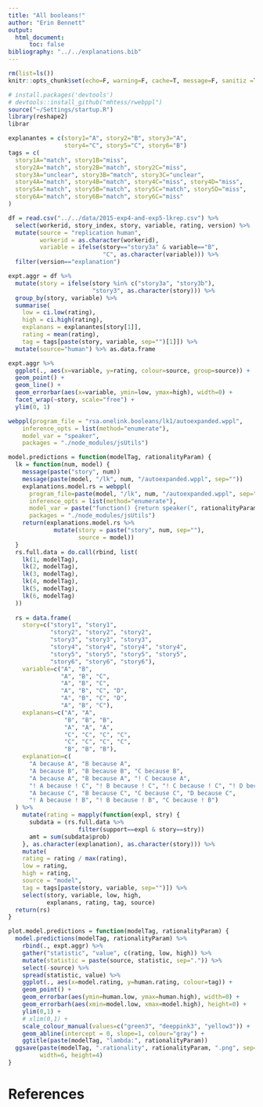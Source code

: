 ```yaml
---
title: "All booleans!"
author: "Erin Bennett"
output: 
  html_document:
      toc: false
bibliography: "../../explanations.bib"
---
```


```r
rm(list=ls())
knitr::opts_chunk$set(echo=F, warning=F, cache=T, message=F, sanitiz =T, fig.width = 5, fig.height = 3)
```

```r
# install.packages('devtools')
# devtools::install_github("mhtess/rwebppl")
source("~/Settings/startup.R")
library(reshape2)
librar
```

```r
explanantes = c(story1="A", story2="B", story3="A",
                story4="C", story5="C", story6="B")
tags = c(
  story1A="match", story1B="miss",
  story2A="match", story2B="match", story2C="miss",
  story3A="unclear", story3B="match", story3C="unclear",
  story4A="match", story4B="match", story4C="miss", story4D="miss",
  story5A="match", story5B="match", story5C="match", story5D="miss",
  story6A="match", story6B="match", story6C="miss"
)

df = read.csv("../../data/2015-exp4-and-exp5-lkrep.csv") %>%
  select(workerid, story_index, story, variable, rating, version) %>%
  mutate(source = "replication human",
         workerid = as.character(workerid),
         variable = ifelse(story=="story3a" & variable=="B",
                           "C", as.character(variable))) %>%
  filter(version=="explanation")

expt.aggr = df %>%
  mutate(story = ifelse(story %in% c("story3a", "story3b"),
                        "story3", as.character(story))) %>%
  group_by(story, variable) %>%
  summarise(
    low = ci.low(rating),
    high = ci.high(rating),
    explanans = explanantes[story[1]],
    rating = mean(rating),
    tag = tags[paste(story, variable, sep="")[1]]) %>%
  mutate(source="human") %>% as.data.frame
```

```r
expt.aggr %>%
  ggplot(., aes(x=variable, y=rating, colour=source, group=source)) +
  geom_point() +
  geom_line() +
  geom_errorbar(aes(x=variable, ymin=low, ymax=high), width=0) +
  facet_wrap(~story, scale="free") +
  ylim(0, 1)
```

```r
webppl(program_file = "rsa.onelink.booleans/lk1/autoexpanded.wppl",
    inference_opts = list(method="enumerate"),
    model_var = "speaker",
    packages = "./node_modules/jsUtils")
```

```r
model.predictions = function(modelTag, rationalityParam) {
  lk = function(num, model) {
    message(paste("story", num))
    message(paste(model, "/lk", num, "/autoexpanded.wppl", sep=""))
    explanations.model.rs = webppl(
      program_file=paste(model, "/lk", num, "/autoexpanded.wppl", sep=""),
      inference_opts = list(method="enumerate"),
      model_var = paste("function() {return speaker(", rationalityParam, ");}", sep=""),
      packages = "./node_modules/jsUtils")
    return(explanations.model.rs %>%
             mutate(story = paste("story", num, sep=""),
                    source = model))
  }
  rs.full.data = do.call(rbind, list(
    lk(1, modelTag),
    lk(2, modelTag),
    lk(3, modelTag),
    lk(4, modelTag),
    lk(5, modelTag),
    lk(6, modelTag)
  ))
  
  rs = data.frame(
    story=c("story1", "story1",
            "story2", "story2", "story2",
            "story3", "story3", "story3",
            "story4", "story4", "story4", "story4",
            "story5", "story5", "story5", "story5",
            "story6", "story6", "story6"),
    variable=c("A", "B",
               "A", "B", "C",
               "A", "B", "C",
               "A", "B", "C", "D",
               "A", "B", "C", "D",
               "A", "B", "C"),
    explanans=c("A", "A",
                "B", "B", "B",
                "A", "A", "A",
                "C", "C", "C", "C",
                "C", "C", "C", "C",
                "B", "B", "B"),
    explanation=c(
      "A because A", "B because A",
      "A because B", "B because B", "C because B",
      "A because A", "B because A", "! C because A",
      "! A because ! C", "! B because ! C", "! C because ! C", "! D because ! C",
      "A because C", "B because C", "C because C", "D because C",
      "! A because ! B", "! B because ! B", "C because ! B")
  ) %>%
    mutate(rating = mapply(function(expl, stry) {
      subdata = (rs.full.data %>%
                    filter(support==expl & story==stry))
      amt = sum(subdata$prob)
    }, as.character(explanation), as.character(story))) %>%
    mutate(
    rating = rating / max(rating),
    low = rating,
    high = rating,
    source = "model",
    tag = tags[paste(story, variable, sep="")]) %>%
    select(story, variable, low, high,
           explanans, rating, tag, source)
  return(rs)
}
```

```r
plot.model.predictions = function(modelTag, rationalityParam) {
  model.predictions(modelTag, rationalityParam) %>%
    rbind(., expt.aggr) %>%
    gather("statistic", "value", c(rating, low, high)) %>%
    mutate(statistic = paste(source, statistic, sep=".")) %>%
    select(-source) %>%
    spread(statistic, value) %>%
    ggplot(., aes(x=model.rating, y=human.rating, colour=tag)) +
    geom_point() +
    geom_errorbar(aes(ymin=human.low, ymax=human.high), width=0) +
    geom_errorbarh(aes(xmin=model.low, xmax=model.high), height=0) +
    ylim(0,1) +
    # xlim(0,1) +
    scale_colour_manual(values=c("green3", "deeppink3", "yellow3")) +
    geom_abline(intercept = 0, slope=1, colour="gray") +
    ggtitle(paste(modelTag, "lambda:", rationalityParam))
  ggsave(paste(modelTag, ".rationality", rationalityParam, ".png", sep=""),
         width=6, height=4)
}
```

# References
